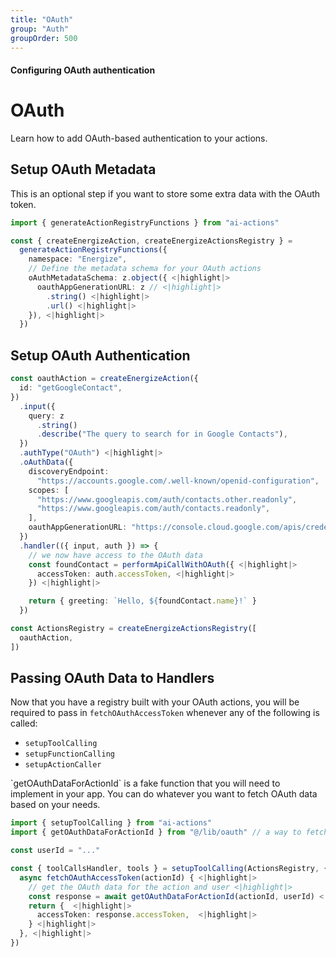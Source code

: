 ```yaml
---
title: "OAuth"
group: "Auth"
groupOrder: 500
---
```


#### Configuring OAuth authentication

# OAuth

Learn how to add OAuth-based authentication to your actions.

## Setup OAuth Metadata

<Info>
This is an optional step if you want to store some extra data with the OAuth token.
</Info>

```typescript:index.ts
import { generateActionRegistryFunctions } from "ai-actions"

const { createEnergizeAction, createEnergizeActionsRegistry } =
  generateActionRegistryFunctions({
    namespace: "Energize",
    // Define the metadata schema for your OAuth actions
    oAuthMetadataSchema: z.object({ <|highlight|>
      oauthAppGenerationURL: z // <|highlight|>
        .string() <|highlight|>
        .url() <|highlight|>
    }), <|highlight|>
  })
```

## Setup OAuth Authentication

```typescript:index.ts
const oauthAction = createEnergizeAction({
  id: "getGoogleContact",
})
  .input({
    query: z
      .string()
      .describe("The query to search for in Google Contacts"),
  })
  .authType("OAuth") <|highlight|>
  .oAuthData({
    discoveryEndpoint:
      "https://accounts.google.com/.well-known/openid-configuration",
    scopes: [
      "https://www.googleapis.com/auth/contacts.other.readonly",
      "https://www.googleapis.com/auth/contacts.readonly",
    ],
    oauthAppGenerationURL: "https://console.cloud.google.com/apis/credentials",
  })
  .handler(({ input, auth }) => {
    // we now have access to the OAuth data
    const foundContact = performApiCallWithOAuth({ <|highlight|>
      accessToken: auth.accessToken, <|highlight|>
    }) <|highlight|>

    return { greeting: `Hello, ${foundContact.name}!` }
  })

const ActionsRegistry = createEnergizeActionsRegistry([
  oauthAction,
])
```

## Passing OAuth Data to Handlers

Now that you have a registry built with your OAuth actions, you will be required to pass in `fetchOAuthAccessToken` whenever any of the following is called:
- `setupToolCalling`
- `setupFunctionCalling`
- `setupActionCaller`

<Note>
`getOAuthDataForActionId` is a fake function that you will need to implement in your app. You can do whatever you want to fetch OAuth data based on your needs.
</Note>

```typescript:index.ts
import { setupToolCalling } from "ai-actions"
import { getOAuthDataForActionId } from "@/lib/oauth" // a way to fetch OAuth data for users/actions on your app

const userId = "..."

const { toolCallsHandler, tools } = setupToolCalling(ActionsRegistry, {
  async fetchOAuthAccessToken(actionId) { <|highlight|>
    // get the OAuth data for the action and user <|highlight|>
    const response = await getOAuthDataForActionId(actionId, userId) <|highlight|>
    return {  <|highlight|>
      accessToken: response.accessToken,  <|highlight|>
    } <|highlight|>
  }, <|highlight|>
})
```
